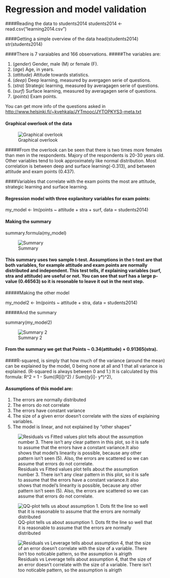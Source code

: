 # Regression and model validation

####Reading the data to students2014
  students2014 <- read.csv("learning2014.csv")

####Getting a simple overview of the data
  head(students2014)
  str(students2014)
  
####There is 7 varaiables and 166 observations.
#####The variables are:

  1. (*gender*) Gender, male (M) or female (F). 
  2. (*age*) Age, in years. 
  3. (*attitude*) Attitude towards statistics. 
  4. (*deep*) Deep learning, measured by avergagen serie of questions.
  5. (*stra*) Strategic learning, measured by averagagen serie of questions.
  6. (*surf*) Surface learning, measured by averagagen serie of questions. 
  7. (*points*) Exam points.
  
You can get more info of the questions asked in <http://www.helsinki.fi/~kvehkala/JYTmooc/JYTOPKYS3-meta.txt>

#### Graphical owerlook of the data

![Graphical overlook](Rplot02.png)
    
#####From the overlook can be seen that there is two times more females than men in the respondents. Majory of the respondents is 20-30 years old. Other variables tend to look approximately like normal distribution. 
  Most correlation is between deep and surface learning(-0.313), and between attitude and exam points (0.437).



####Variables that correlate with the exam points the most are attitude, strategic learning and surface learning. 

#### Regression model with three explanitory variables for exam points:

  my_model <- lm(points ~ attitude + stra + surf, data = students2014)
  
#### Making the summary
  
  summary.formula(my_model)
  
![Summary](Summary.png)

#### This summary uses two sample t-test. Assumptions in the t-test are that both variables, for example attitude and exam points are normally distributed and independent. This test tells, if explaining variables (surf, stra and attitude) are useful or not. You can see that surf has a large p-value (0.46563) so it is resonable to leave it out in the next step.

#####Making the other model
  
  my_model2 <- lm(points ~ attitude + stra, data = students2014)
  
#####And the summary
  
  summary(my_model2)

![Summary 2](Summary2.png)
  
#### From the summary we get that Points ~ 0.34(attitude) + 0.91365(stra).


####R-squared, is simply that how much of the variance (around the mean) can be explained by the model, 0 being none at all and 1 that all variance is explained. (R-squared is always between 0 and 1.) It is calculated by this formula:
R^2 = 1 - Sum((R[i])^2) / Sum((y[i]- y*)^2), 

#### Assumptions of this model are:
  1. The errors are normally distributed
  2. The errors do not correlate
  3. The errors have constant variance
  4. The size of a given error doesn't correlate with the sizes of explaining variables.
  5. The model is linear, and not explained by "other shapes"
  
![Residuals vs Fitted values plot tells about the assumption number 3. There isn't any clear pattern in this plot, so it is safe to assume that the errors have a constant variance.It also shows that model's linearity is possible, because any other pattern isn't seen (5). Also, the errors are scattered so we can assume that errors do not correlate.](RvF.png) 

![QQ-plot tells us about assumption 1. Dots fit the line so well that it is reasonable to assume that the errors are normally distributed](NQQ.png)

![Residuals vs Leverage tells about assumption 4, that the size of an error doesn't correlate with the size of a variable. There isn't too noticable pattern, so the assumption is alrigth ](Rplot06.png)    
    
    
    
    
    
  
    
    
    
    
    

  

